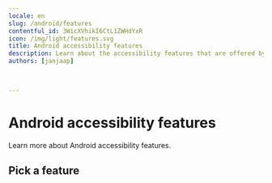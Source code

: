 ```yaml
---
locale: en
slug: /android/features
contentful_id: 3WicXVhikI6CtL1ZWHdYxR
icon: /img/light/features.svg
title: Android accessibility features
description: Learn about the accessibility features that are offered by Android.
authors: [janjaap]


	
---
```


# Android accessibility features

Learn more about Android accessibility features.

## Pick a feature

<LinkList title="List of Android accessibility features" isHighlighted={true}>
  <LinkListItem url="/en/docs/android/features/keyboard-access" title="Keyboard Access for Android" pageTitle="Keyboard Access for Android" shortDescription="This article provides in-depth information about using Keyboard Access to control your Android device with a keyboard." icon="/img/light/keyboard.svg" iconAlt="Keyboard Access icon"/>
  <LinkListItem url="/en/docs/android/features/switch-access" title="Switch Access for Android" pageTitle="Switch Access for Android" shortDescription="This article provides in-depth information about using Switch Access to control your Android with switches." icon="/img/light/switchaccess.svg" iconAlt="Switch Access icon"/>
  <LinkListItem url="/en/docs/android/features/talkback" title="TalkBack: screen reader for Android" pageTitle="TalkBack: screen reader for Android" shortDescription="This article provides in-depth information about the TalkBack screen reader for Android." icon="/img/light/screenreader.svg" iconAlt="Screen Reader icon"/>
  <LinkListItem url="/en/docs/android/features/voice-access" title="Voice Access for Android" pageTitle="Voice Access for Android" shortDescription="This article provides in-depth information about using Voice Access to control your Android device by voice." icon="/img/light/voiceaccess.svg" iconAlt="Voice Control icon"/>
</LinkList>